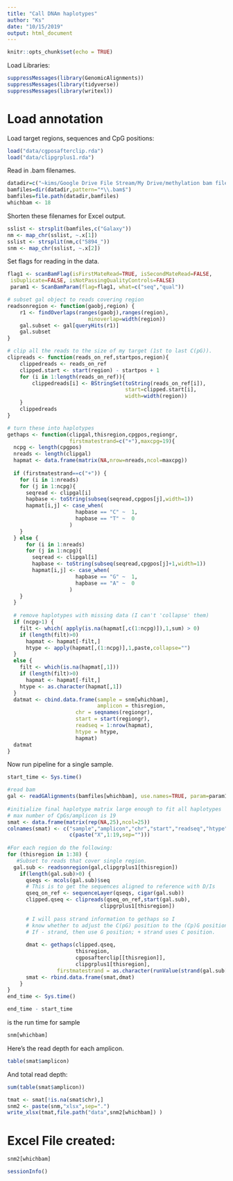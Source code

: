```yaml
---
title: "Call DNAm haplotypes"
author: "Ks"
date: "10/15/2019"
output: html_document
---
```


```r
knitr::opts_chunk$set(echo = TRUE)
```

Load Libraries:
```r
suppressMessages(library(GenomicAlignments))
suppressMessages(library(tidyverse))
suppressMessages(library(writexl))
```

# Load annotation

Load target regions, sequences and CpG positions:
```r
load("data/cgposafterclip.rda")
load("data/clipgrplus1.rda")
```

Read in .bam filenames.
```r
datadir=c("~kims/Google Drive File Stream/My Drive/methylation bam files 9-19")
bamfiles=dir(datadir,pattern="*\\.bam$")
bamfiles=file.path(datadir,bamfiles)
whichbam <- 18
```

Shorten these filenames for Excel output.
```r
sslist <- strsplit(bamfiles,c("Galaxy"))
nm <- map_chr(sslist, ~.x[1])  
sslist <- strsplit(nm,c("5894_"))
snm <- map_chr(sslist, ~.x[2]) 
```

Set flags for reading in the data.
```r
flag1 <- scanBamFlag(isFirstMateRead=TRUE, isSecondMateRead=FALSE,
 isDuplicate=FALSE, isNotPassingQualityControls=FALSE)
 param1 <- ScanBamParam(flag=flag1, what=c("seq","qual"))
```

```r
# subset gal object to reads covering region
readsonregion <- function(gaobj,region) {
    r1 <- findOverlaps(ranges(gaobj),ranges(region),
                          minoverlap=width(region))
    gal.subset <- gal[queryHits(r1)]
    gal.subset
}    

# clip all the reads to the size of my target (1st to last C(pG)).
clipreads <- function(reads_on_ref,startpos,region){
    clippedreads <- reads_on_ref 
    clipped.start <- start(region) - startpos + 1
    for (i in 1:length(reads_on_ref)){
        clippedreads[i] <- BStringSet(toString(reads_on_ref[i]), 
                                      start=clipped.start[i], 
                                      width=width(region))
    }
    clippedreads
}

# turn these into haplotypes
gethaps <- function(clipgal,thisregion,cpgpos,regiongr,
                    firstmatestrand=c("+"),maxcpg=19){
  ncpg <- length(cpgpos)
  nreads <- length(clipgal)
  hapmat <- data.frame(matrix(NA,nrow=nreads,ncol=maxcpg))
  
  if (firstmatestrand==c("+")) {
    for (i in 1:nreads) 
    for (j in 1:ncpg){
      seqread <- clipgal[i]
      hapbase <- toString(subseq(seqread,cpgpos[j],width=1))
      hapmat[i,j] <- case_when(
                      hapbase == "C" ~  1,
                      hapbase == "T" ~  0
                    )
    }
  } else {
      for (i in 1:nreads) 
      for (j in 1:ncpg){
        seqread <- clipgal[i]
        hapbase <- toString(subseq(seqread,cpgpos[j]+1,width=1))
        hapmat[i,j] <- case_when(
                      hapbase == "G" ~  1,
                      hapbase == "A" ~  0
                    )
    }
  }
   
  # remove haplotypes with missing data (I can't 'collapse' them)
  if (ncpg>1) {
    filt <- which( apply(is.na(hapmat[,c(1:ncpg)]),1,sum) > 0)
    if (length(filt)>0)
      hapmat <- hapmat[-filt,]
      htype <- apply(hapmat[,(1:ncpg)],1,paste,collapse="")
  }
  else {
    filt <- which(is.na(hapmat[,1]))
    if (length(filt)>0)
      hapmat <- hapmat[-filt,]
    htype <- as.character(hapmat[,1])
  }
  datmat <- cbind.data.frame(sample = snm[whichbam],
                             amplicon = thisregion,
                      chr = seqnames(regiongr),
                      start = start(regiongr),
                      readseq = 1:nrow(hapmat),
                      htype = htype,
                      hapmat)
  datmat
}
```

Now run pipeline for a single sample.  
```r
start_time <- Sys.time()

#read bam
gal <- readGAlignments(bamfiles[whichbam], use.names=TRUE, param=param1)
 
#initialize final haplotype matrix large enough to fit all haplotypes
# max number of CpGs/amplicon is 19
smat <- data.frame(matrix(rep(NA,25),ncol=25))
colnames(smat) <- c("sample","amplicon","chr","start","readseq","htype",
                    c(paste("X",1:19,sep="")))
  
#For each region do the following: 
for (thisregion in 1:38) {
   #Subset to reads that cover single region.
  gal.sub <- readsonregion(gal,clipgrplus1[thisregion])
    if(length(gal.sub)>0) {
      qseqs <- mcols(gal.sub)$seq
      # This is to get the sequences aligned to reference with D/Is
      qseq_on_ref <- sequenceLayer(qseqs, cigar(gal.sub))
      clipped.qseq <- clipreads(qseq_on_ref,start(gal.sub),
                              clipgrplus1[thisregion])
      
      # I will pass strand information to gethaps so I 
      # know whether to adjust the C(pG) position to the (Cp)G position. 
      # If - strand, then use G position; + strand uses C position.
      
      dmat <- gethaps(clipped.qseq,
                      thisregion,
                      cgposafterclip[[thisregion]],
                      clipgrplus1[thisregion],
                firstmatestrand = as.character(runValue(strand(gal.sub[1]))))
      smat <- rbind.data.frame(smat,dmat)
    }
}
end_time <- Sys.time()

end_time - start_time
```
 is the run time for sample 
```r
snm[whichbam]
```
 
Here's the read depth for each amplicon.
```r
table(smat$amplicon)
```

And total read depth:
```r
sum(table(smat$amplicon))
```

```r
tmat <- smat[!is.na(smat$chr),]
snm2 <- paste(snm,"xlsx",sep=".")
write_xlsx(tmat,file.path("data",snm2[whichbam]) )
```

# Excel File created:
```r
snm2[whichbam]
```

```r
sessionInfo()
```
